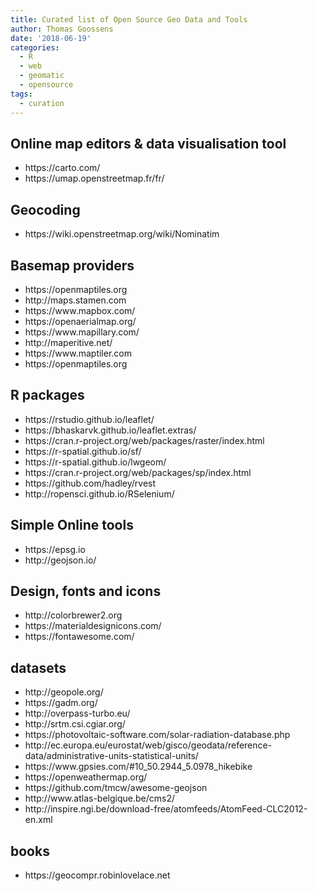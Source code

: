 ```yaml
---
title: Curated list of Open Source Geo Data and Tools
author: Thomas Goossens
date: '2018-06-19'
categories:
  - R
  - web
  - geomatic
  - opensource
tags:
  - curation
---
```



## Online map editors & data visualisation tool
* https://carto.com/
* https://umap.openstreetmap.fr/fr/

## Geocoding
* https://wiki.openstreetmap.org/wiki/Nominatim

## Basemap providers
* https://openmaptiles.org
* http://maps.stamen.com
* https://www.mapbox.com/
* https://openaerialmap.org/
* https://www.mapillary.com/
* http://maperitive.net/
* https://www.maptiler.com
* https://openmaptiles.org

## R packages
* https://rstudio.github.io/leaflet/
* https://bhaskarvk.github.io/leaflet.extras/
* https://cran.r-project.org/web/packages/raster/index.html
* https://r-spatial.github.io/sf/
* https://r-spatial.github.io/lwgeom/
* https://cran.r-project.org/web/packages/sp/index.html
* https://github.com/hadley/rvest
* http://ropensci.github.io/RSelenium/

## Simple Online tools
* https://epsg.io
* http://geojson.io/

## Design, fonts and icons
* http://colorbrewer2.org
* https://materialdesignicons.com/
* https://fontawesome.com/

## datasets
* http://geopole.org/
* https://gadm.org/
* http://overpass-turbo.eu/
* http://srtm.csi.cgiar.org/
* https://photovoltaic-software.com/solar-radiation-database.php
* http://ec.europa.eu/eurostat/web/gisco/geodata/reference-data/administrative-units-statistical-units/
* https://www.gpsies.com/#10_50.2944_5.0978_hikebike
* https://openweathermap.org/
* https://github.com/tmcw/awesome-geojson
* http://www.atlas-belgique.be/cms2/
* http://inspire.ngi.be/download-free/atomfeeds/AtomFeed-CLC2012-en.xml

## books
* https://geocompr.robinlovelace.net


